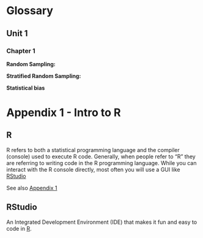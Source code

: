 # Glossary

## Unit 1

### Chapter 1


**Random Sampling:**


**Stratified Random Sampling:**


**Statistical bias**



# Appendix 1 - Intro to R

## R {#glossary_r}

R refers to both a statistical programming language and the compiler (console) used to execute R code. Generally, when people refer to "R" they are referring to writing code in the R programming language. While you can interact with the R console directly, most often you will use a GUI like [RStudio](#glossary_rstudio)

See also [Appendix 1](#appendix_1)

## RStudio {#glossary_rstudio}

An Integrated Development Environment (IDE) that makes it fun and easy to code in [R](#glossary_r).



